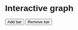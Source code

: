 # Interactive graph

<style>
  * {
    font-family: sans-serif;
  }
</style> 

<div id="plot">
</div>

<p></p>

<button type="button" onclick="add()">Add bar</button>
<button type="button" onclick="remove()">Remove bar</button>

<script src="https://cdn.jsdelivr.net/npm/d3@7"></script>
<script src="scripts/myscript.js"></script>
